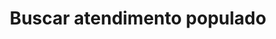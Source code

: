 ---
title: 'Buscar atendimento populado'
openapi: 'api-reference/openapi.json GET /atendimento/{id}'
---